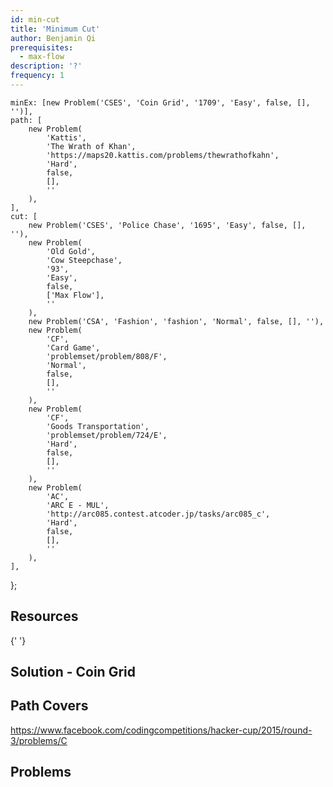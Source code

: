 ```yaml
---
id: min-cut
title: 'Minimum Cut'
author: Benjamin Qi
prerequisites:
  - max-flow
description: '?'
frequency: 1
---
```




	minEx: [new Problem('CSES', 'Coin Grid', '1709', 'Easy', false, [], '')],
	path: [
		new Problem(
			'Kattis',
			'The Wrath of Khan',
			'https://maps20.kattis.com/problems/thewrathofkahn',
			'Hard',
			false,
			[],
			''
		),
	],
	cut: [
		new Problem('CSES', 'Police Chase', '1695', 'Easy', false, [], ''),
		new Problem(
			'Old Gold',
			'Cow Steepchase',
			'93',
			'Easy',
			false,
			['Max Flow'],
			''
		),
		new Problem('CSA', 'Fashion', 'fashion', 'Normal', false, [], ''),
		new Problem(
			'CF',
			'Card Game',
			'problemset/problem/808/F',
			'Normal',
			false,
			[],
			''
		),
		new Problem(
			'CF',
			'Goods Transportation',
			'problemset/problem/724/E',
			'Hard',
			false,
			[],
			''
		),
		new Problem(
			'AC',
			'ARC E - MUL',
			'http://arc085.contest.atcoder.jp/tasks/arc085_c',
			'Hard',
			false,
			[],
			''
		),
	],
};

<Problems problems={problems.minEx} />

## Resources

<Resources>
	<Resource
		source="CPC"
		title="10 - Network Flow"
		url="10_graphs_3_network_flow"
	>
		{' '}
	</Resource>
	<Resource source="CPH" title="20 - Flows & Cuts"></Resource>
	<Resource
		source="Wikipedia"
		url="https://en.wikipedia.org/wiki/Closure_problem"
		title="Closure Problem"
	></Resource>
</Resources>

## Solution - Coin Grid

<IncompleteSection>

</IncompleteSection>

## Path Covers

<Resources>
	<Resource source="CPH" title="20.4 - Path Covers" starred></Resource>
	<Resource
		source="Wikpedia"
		title="Dilworth's Theorem"
		url="https://en.wikipedia.org/wiki/Dilworth%27s_theorem#Proof_via_K%C5%91nig's_theorem"
	></Resource>
</Resources>

<Problems problems={problems.path} />

https://www.facebook.com/codingcompetitions/hacker-cup/2015/round-3/problems/C

## Problems

<Problems problems={problems.cut} />

